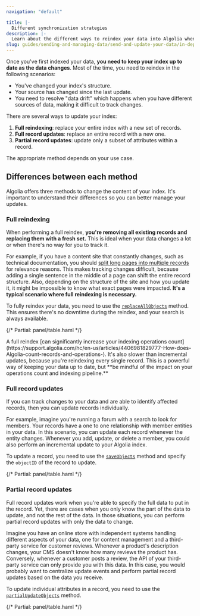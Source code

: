 ```yaml
---
navigation: "default"

title: |-
  Different synchronization strategies
description: |-
  Learn about the different ways to reindex your data into Algolia whenever your content changes.
slug: guides/sending-and-managing-data/send-and-update-your-data/in-depth/the-different-synchronization-strategies
---
```



Once you've first indexed your data, **you need to keep your index up to date as the data changes**. Most of the time, you need to reindex in the following scenarios:

- You've changed your index's structure.
- Your source has changed since the last update.
- You need to resolve "data drift" which happens when you have different sources of data, making it difficult to track changes.

There are several ways to update your index:

1. **Full reindexing**: replace your entire index with a new set of records.
2. **Full record updates**: replace an entire record with a new one.
3. **Partial record updates**: update only a subset of attributes within a record.

The appropriate method depends on your use case.

## Differences between each method

Algolia offers three methods to change the content of your index. It's important to understand their differences so you can better manage your updates.

### Full reindexing

When performing a full reindex, **you're removing all existing records and replacing them with a fresh set.** This is ideal when your data changes a lot or when there's no way for you to track it.

For example, if you have a content site that constantly changes, such as technical documentation, you should [split long pages into multiple records](/guides/sending-and-managing-data/prepare-your-data/how-to/indexing-long-documents/) for relevance reasons. This makes tracking changes difficult, because adding a single sentence in the middle of a page can shift the entire record structure. Also, depending on the structure of the site and how you update it, it might be impossible to know what exact pages were impacted. **It's a typical scenario where full reindexing is necessary.**

To fully reindex your data, you need to use the [`replaceAllObjects`](/api-reference/api-methods/replaceAllObjects) method. This ensures there's no downtime during the reindex, and your search is always available.

<div className="panel">

{/* Partial: panel/table.haml */}

</div>

<Callout type="warning">
  A full reindex [can significantly increase your indexing operations count](https://support.algolia.com/hc/en-us/articles/4406981829777-How-does-Algolia-count-records-and-operations-). It's also slower than incremental updates, because you're reindexing every single record. This is a powerful way of keeping your data up to date, but **be mindful of the impact on your operations count and indexing pipeline.**
</Callout>

### Full record updates

If you can track changes to your data and are able to identify affected records, then you can update records individually.

For example, imagine you're running a forum with a search to look for members. Your records have a one to one relationship with member entities in your data. In this scenario, you can update each record whenever the entity changes. Whenever you add, update, or delete a member, you could also perform an incremental update to your Algolia index.

To update a record, you need to use the [`saveObjects`](/api-reference/api-methods/saveObjects) method and specify the `objectID` of the record to update.

<div className="panel">

{/* Partial: panel/table.haml */}

</div>

### Partial record updates

Full record updates work when you're able to specify the full data to put in the record. Yet, there are cases when you only know the part of the data to update, and not the rest of the data. In those situations, you can perform partial record updates with only the data to change.

Imagine you have an online store with independent systems handling different aspects of your data, one for content management and a third-party service for customer reviews. Whenever a product's description changes, your CMS doesn't know how many reviews the product has. Conversely, whenever a customer posts a review, the API of your third-party service can only provide you with this data. In this case, you would probably want to centralize update events and perform partial record updates based on the data you receive.

To update individual attributes in a record, you need to use the [`partialUpdateObjects`](/api-reference/api-methods/partialUpdateObjects) method.

<div className="panel">

{/* Partial: panel/table.haml */}

</div>
